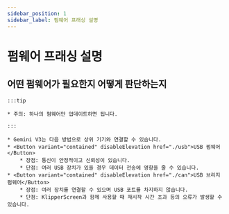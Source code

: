 ```yaml
---
sidebar_position: 1
sidebar_label: 펌웨어 프래싱 설명
---
```


# 펌웨어 프래싱 설명

## 어떤 펌웨어가 필요한지 어떻게 판단하는지

    :::tip

    * 주의: 하나의 펌웨어만 업데이트하면 됩니다.

    :::

    * Gemini V3는 다음 방법으로 상위 기기와 연결할 수 있습니다.
    * <Button variant="contained" disableElevation href="./usb">USB 펌웨어</Button>
        * 장점: 통신이 안정적이고 신뢰성이 있습니다.
        * 단점: 여러 USB 장치가 있을 경우 데이터 전송에 영향을 줄 수 있습니다.
    * <Button variant="contained" disableElevation href="./can">USB 브리지 펌웨어</Button>
        * 장점: 여러 장치를 연결할 수 있으며 USB 포트를 차지하지 않습니다.
        * 단점: KlipperScreen과 함께 사용할 때 재시작 시간 초과 등의 오류가 발생할 수 있습니다.